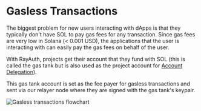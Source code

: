 # Gasless Transactions

The biggest problem for new users interacting with dApps is that they typically don't have SOL to pay gas fees for any transaction. Since gas fees are very low in Solana (< 0.001 USD), the applications that the user is interacting with can easily pay the gas fees on behalf of the user.

With RayAuth, projects get their account that they fund with SOL (this is called the gas tank but is also used as the project account for [Account Delegation](/architecture/account-delegation)).

This gas tank account is set as the fee payer for gasless transactions and sent via our relayer node where they are signed with the gas tank's keypair.

![Gasless transactions flowchart](../../../assets/flowchart/gl.png)